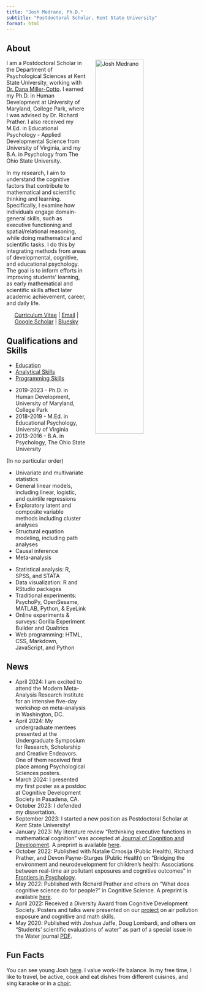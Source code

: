 ```yaml
---
title: "Josh Medrano, Ph.D."
subtitle: "Postdoctoral Scholar, Kent State University"
format: html
---
```


## About
<img src="headshot.jpg" alt="Josh Medrano" width="50%" align="right" style="padding:0px 20px"/>

I am a Postdoctoral Scholar in the Department of Psychological Sciences at Kent State University, working with [Dr. Dana Miller-Cotto](https://www.danamillercotto.com/). I earned my Ph.D. in Human Development at University of Maryland, College Park, where I was advised by Dr. Richard Prather. I also received my M.Ed. in Educational Psychology - Applied Developmental Science from University of Virginia, and my B.A. in Psychology from The Ohio State University.

In my research, I aim to understand the cognitive factors that contribute to mathematical and scientific thinking and learning. Specifically, I examine how individuals engage domain-general skills, such as executive functioning and spatial/relational reasoning, while doing mathematical and scientific tasks. I do this by integrating methods from areas of developmental, cognitive, and educational psychology. The goal is to inform efforts in improving students' learning, as early mathematical and scientific skills affect later academic achievement, career, and daily life.

<center>
[Curriculum Vitae](CV-MedranoJ.pdf){target="_blank"} | [Email](mailto:jmedran5@kent.edu) | [Google Scholar](https://scholar.google.com/citations?user=IrZrHOQAAAAJ&hl=en){target="_blank"} |
[Bluesky](https://jmedrano.bsky.social)
</center>


## Qualifications and Skills
<ul class="nav nav-tabs" role="tablist">
  <li class="nav-item" role="presentation">
    <a class="nav-link active" data-bs-toggle="tab" href="#education" aria-selected="true" role="tab">Education</a>
  </li>
  <li class="nav-item" role="presentation">
    <a class="nav-link" data-bs-toggle="tab" href="#stats" aria-selected="false" role="tab" tabindex="-1">Analytical Skills</a>
  </li>
  <li class="nav-item" role="presentation">
    <a class="nav-link" data-bs-toggle="tab" href="#programming" aria-selected="false" role="tab" tabindex="-1">Programming Skills</a>
  </li>
</ul>
<div id="myTabContent" class="tab-content">
  <div class="tab-pane fade active show" id="education" role="tabpanel">
  <ul>
  <li>2019-2023 - Ph.D. in Human Development, University of Maryland, College Park
  <li>2018-2019 - M.Ed. in Educational Psychology, University of Virginia
  <li>2013-2016 - B.A. in Psychology, The Ohio State University
  </ul>
  </div>
  <div class="tab-pane fade" id="stats" role="tabpanel">
  <p> (In no particular order) 
  <ul>
  <li>Univariate and multivariate statistics
  <li>General linear models, including linear, logistic, and quintile regressions
  <li>Exploratory latent and composite variable methods including cluster analyses
  <li>Structural equation modeling, including path analyses
  <li>Causal inference
  <li>Meta-analysis
  </ul>
  </div>
  <div class="tab-pane fade" id="programming" role="tabpanel">
  <ul>
    <li>Statistical analysis: R, SPSS, and STATA
    <li>Data visualization: R and RStudio packages
    <li>Traditional experiments: PsychoPy, OpenSesame, MATLAB, Python, & EyeLink
    <li>Online experiments & surveys: Gorilla Experiment Builder and Qualtrics
    <li>Web programming: HTML, CSS, Markdown, JavaScript, and Python
  </ul>
  </div>
</div>



## News
<!-- <div style="height:200px;overflow-y: scroll;"> -->
- April 2024: I am excited to attend the Modern Meta-Analysis Research Institute for an intensive five-day workshop on meta-analysis in Washington, DC.
- April 2024: My undergraduate mentees presented at the Undergraduate Symposium for Research, Scholarship and Creative Endeavors. One of them received first place among Psychological Sciences posters.
- March 2024: I presented my first poster as a postdoc at Cognitive Development Society in Pasadena, CA.
- October 2023: I defended my dissertation.
- September 2023: I started a new position as Postdoctoral Scholar at Kent State University!
- January 2023: My literature review "Rethinking executive functions in mathematical cognition" was accepted at [Journal of Cognition and Development](https://doi.org/10.1080/15248372.2023.2172414). A preprint is available [here](https://osf.io/y9mbn).
-   October 2022: Published with Natalie Crnosija (Public Health), Richard Prather, and Devon Payne-Sturges (Public Health) on "Bridging the environment and neurodevelopment for children's health: Associations between real-time air pollutant exposures and cognitive outcomes" in [Frontiers in Psychology](https://www.frontiersin.org/articles/10.3389/fpsyg.2022.933327/full).
-   May 2022: Published with Richard Prather and others on "What does cognitive science do for people?" in Cognitive Science. A preprint is available [here](https://psyarxiv.com/68w7c).
-   April 2022: Received a Diversity Award from Cognitive Development Society. Posters and talks were presented on our [project](https://www.cogdevlab.umd.edu/online-studies/does-air-quality-impact-math-ability/) on air pollution exposure and cognitive and math skills.
-   May 2020: Published with Joshua Jaffe, Doug Lombardi, and others on "Students' scientific evaluations of water" as part of a special issue in the Water journal [PDF](https://www.mdpi.com/2073-4441/12/7/2048).
<!-- </div> -->

## Fun Facts
You can see young Josh [here](me-child.jpg). I value work-life balance. In my free time, I like to travel, be active, cook and eat dishes from different cuisines, and sing karaoke or in a [choir](https://www.youtube.com/watch?v=HhuiotKB43s).